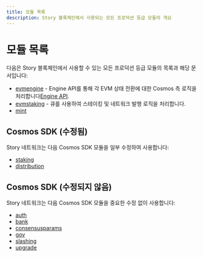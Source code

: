 ```yaml
---
title: 모듈 목록
description: Story 블록체인에서 사용되는 모든 프로덕션 등급 모듈의 개요
---
```


# 모듈 목록

다음은 Story 블록체인에서 사용할 수 있는 모든 프로덕션 등급 모듈의 목록과 해당 문서입니다:

* [evmengine](/network/node-architecture/cosmos-modules/evmengine-module) - Engine API를 통해 각 EVM 상태 전환에 대한 Cosmos 측 로직을 처리합니다[Engine API](/network/node-architecture/engine-api).
* [evmstaking](/network/node-architecture/cosmos-modules/evmstaking-module) - 큐를 사용하여 스테이킹 및 네트워크 발행 로직을 처리합니다.
* [mint](/network/node-architecture/cosmos-modules/mint-module)

## Cosmos SDK (수정됨)

Story 네트워크는 다음 Cosmos SDK 모듈을 일부 수정하여 사용합니다:

* [staking](/network/node-architecture/cosmos-modules/staking-module)
* [distribution](https://docs.cosmos.network/main/build/modules/distribution)

## Cosmos SDK (수정되지 않음)

Story 네트워크는 다음 Cosmos SDK 모듈을 중요한 수정 없이 사용합니다:

* [auth](https://docs.cosmos.network/main/build/modules/auth)
* [bank](https://docs.cosmos.network/main/build/modules/bank)
* [consensusparams](https://docs.cosmos.network/main/build/modules/consensus)
* [gov](https://docs.cosmos.network/main/build/modules/gov)
* [slashing](https://docs.cosmos.network/main/build/modules/slashing)
* [upgrade](https://docs.cosmos.network/main/build/modules/upgrade)
